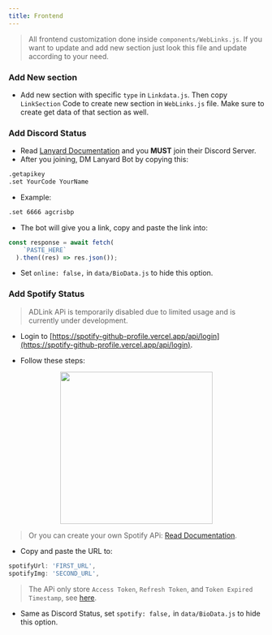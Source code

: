 ```yaml
---
title: Frontend
---
```

>All frontend customization done inside `components/WebLinks.js`. If you want to update and add new section just look this file and update according to your need.

### Add New section
- Add new section with specific `type` in `Linkdata.js`. Then copy `LinkSection` Code to create new section in `WebLinks.js` file. Make sure to create get data of that section as well.

### Add Discord Status
- Read [Lanyard Documentation](https://github.com/Phineas/lanyard) and you **MUST** join their Discord Server.
- After you joining, DM Lanyard Bot by copying this:

```bash
.getapikey
.set YourCode YourName
```

- Example:

```bash
.set 6666 agcrisbp
```

- The bot will give you a link, copy and paste the link into:
```js filename="pages/api/online.ts (Line 7)"
const response = await fetch(
    `PASTE_HERE`
  ).then((res) => res.json());
```

- Set `online: false,` in `data/BioData.js` to hide this option.

### Add Spotify Status
>ADLink APi is temporarily disabled due to limited usage and is currently under development.

- Login to [https://spotify-github-profile.vercel.app/api/login](https://spotify-github-profile.vercel.app/api/login).

- Follow these steps:
<center><img src="/spotify.png" width="300" height="300" /></center>

> Or you can create your own Spotify APi: [Read Documentation](https://bit.ly/Spotify-ADLink).

- Copy and paste the URL to:
```js filename="data/BioData.js"
spotifyUrl: 'FIRST_URL',
spotifyImg: 'SECOND_URL',
```

>The APi only store `Access Token`, `Refresh Token`, and `Token Expired Timestamp`, see [here](https://twitter.com/agcrisbp/status/1662804319341801472).

- Same as Discord Status, set `spotify: false,` in `data/BioData.js` to hide this option.